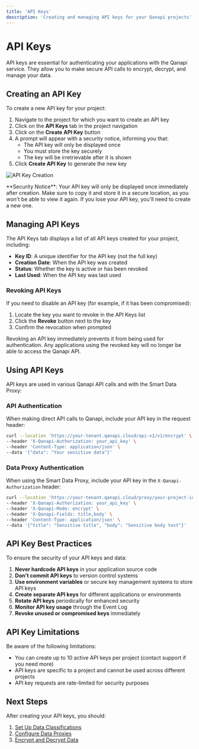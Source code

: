 ```yaml
---
title: 'API Keys'
description: 'Creating and managing API keys for your Qanapi projects'
---
```


# API Keys

API keys are essential for authenticating your applications with the Qanapi service. They allow you to make secure API calls to encrypt, decrypt, and manage your data.

## Creating an API Key

To create a new API key for your project:

1. Navigate to the project for which you want to create an API key
2. Click on the **API Keys** tab in the project navigation
3. Click on the **Create API Key** button
4. A prompt will appear with a security notice, informing you that:
   - The API key will only be displayed once
   - You must store the key securely
   - The key will be irretrievable after it is shown
5. Click **Create API Key** to generate the new key

![API Key Creation](/images/api-key-creation.png)

<Warning>
**Security Notice**: Your API key will only be displayed once immediately after creation. Make sure to copy it and store it in a secure location, as you won't be able to view it again. If you lose your API key, you'll need to create a new one.
</Warning>

## Managing API Keys

The API Keys tab displays a list of all API keys created for your project, including:

- **Key ID**: A unique identifier for the API key (not the full key)
- **Creation Date**: When the API key was created
- **Status**: Whether the key is active or has been revoked
- **Last Used**: When the API key was last used

### Revoking API Keys

If you need to disable an API key (for example, if it has been compromised):

1. Locate the key you want to revoke in the API Keys list
2. Click the **Revoke** button next to the key
3. Confirm the revocation when prompted

<Info>
Revoking an API key immediately prevents it from being used for authentication. Any applications using the revoked key will no longer be able to access the Qanapi API.
</Info>

## Using API Keys

API keys are used in various Qanapi API calls and with the Smart Data Proxy:

### API Authentication

When making direct API calls to Qanapi, include your API key in the request header:

```bash
curl --location 'https://your-tenant.qanapi.cloud/api-v1/v1/encrypt' \
--header 'X-Qanapi-Authorization: your_api_key' \
--header 'Content-Type: application/json' \
--data '{"data": "Your sensitive data"}'
```

### Data Proxy Authentication

When using the Smart Data Proxy, include your API key in the `X-Qanapi-Authorization` header:

```bash
curl --location 'https://your-tenant.qanapi.cloud/proxy/your-project-id' \
--header 'X-Qanapi-Authorization: your_api_key' \
--header 'X-Qanapi-Mode: encrypt' \
--header 'X-Qanapi-Fields: title,body' \
--header 'Content-Type: application/json' \
--data '{"title": "Sensitive title", "body": "Sensitive body text"}'
```

## API Key Best Practices

To ensure the security of your API keys and data:

1. **Never hardcode API keys** in your application source code
2. **Don't commit API keys** to version control systems
3. **Use environment variables** or secure key management systems to store API keys
4. **Create separate API keys** for different applications or environments
5. **Rotate API keys** periodically for enhanced security
6. **Monitor API key usage** through the Event Log
7. **Revoke unused or compromised keys** immediately

## API Key Limitations

Be aware of the following limitations:

- You can create up to 10 active API keys per project (contact support if you need more)
- API keys are specific to a project and cannot be used across different projects
- API key requests are rate-limited for security purposes

## Next Steps

After creating your API keys, you should:

1. [Set Up Data Classifications](/project-management/data-classifications)
2. [Configure Data Proxies](/api-v1/data-proxies/overview)
3. [Encrypt and Decrypt Data](/api-v1/data-proxies/encryption)
